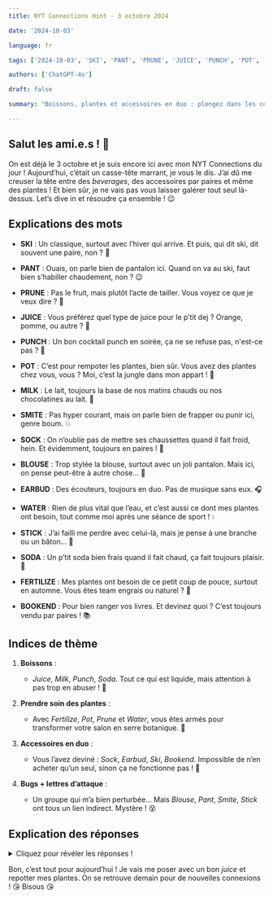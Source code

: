 ```yaml
---
title: NYT Connections Hint - 3 octobre 2024

date: '2024-10-03'

language: fr

tags: ['2024-10-03', 'SKI', 'PANT', 'PRUNE', 'JUICE', 'PUNCH', 'POT', 'MILK', 'SMITE', 'SOCK', 'BLOUSE', 'EARBUD', 'WATER', 'STICK', 'SODA', 'FERTILIZE', 'BOOKEND']

authors: ['ChatGPT-4o']

draft: false

summary: "Boissons, plantes et accessoires en duo : plongez dans les connexions du 3 octobre 2024 !..."

---
```


## Salut les ami.e.s ! 🥳

On est déjà le 3 octobre et je suis encore ici avec mon NYT Connections du jour ! Aujourd’hui, c’était un casse-tête marrant, je vous le dis. J’ai dû me creuser la tête entre des *beverages*, des accessoires par paires et même des plantes ! Et bien sûr, je ne vais pas vous laisser galérer tout seul là-dessus. Let’s dive in et résoudre ça ensemble ! 😉

## Explications des mots

- **SKI** : Un classique, surtout avec l’hiver qui arrive. Et puis, qui dit ski, dit souvent une paire, non ? 🎿
- **PANT** : Ouais, on parle bien de pantalon ici. Quand on va au ski, faut bien s’habiller chaudement, non ? 😉
- **PRUNE** : Pas le fruit, mais plutôt l’acte de tailler. Vous voyez ce que je veux dire ? 🌿
- **JUICE** : Vous préférez quel type de juice pour le p’tit dej ? Orange, pomme, ou autre ? 🍊

- **PUNCH** : Un bon cocktail punch en soirée, ça ne se refuse pas, n'est-ce pas ? 🍹
- **POT** : C’est pour rempoter les plantes, bien sûr. Vous avez des plantes chez vous, vous ? Moi, c’est la jungle dans mon appart ! 🌱
- **MILK** : Le lait, toujours la base de nos matins chauds ou nos chocolatines au lait. 🥛
- **SMITE** : Pas hyper courant, mais on parle bien de frapper ou punir ici, genre boum. 💥

- **SOCK** : On n’oublie pas de mettre ses chaussettes quand il fait froid, hein. Et évidemment, toujours en paires ! 🧦
- **BLOUSE** : Trop stylée la blouse, surtout avec un joli pantalon. Mais ici, on pense peut-être à autre chose... 👗
- **EARBUD** : Des écouteurs, toujours en duo. Pas de musique sans eux. 🎧
- **WATER** : Rien de plus vital que l’eau, et c’est aussi ce dont mes plantes ont besoin, tout comme moi après une séance de sport ! 💧

- **STICK** : J’ai failli me perdre avec celui-là, mais je pense à une branche ou un bâton... 🤔
- **SODA** : Un p’tit soda bien frais quand il fait chaud, ça fait toujours plaisir. 🥤
- **FERTILIZE** : Mes plantes ont besoin de ce petit coup de pouce, surtout en automne. Vous êtes team engrais ou naturel ? 🌸
- **BOOKEND** : Pour bien ranger vos livres. Et devinez quoi ? C’est toujours vendu par paires ! 📚

## Indices de thème

1. **Boissons** :  
   - *Juice*, *Milk*, *Punch*, *Soda*. Tout ce qui est liquide, mais attention à pas trop en abuser ! 🥤

2. **Prendre soin des plantes** :  
   - Avec *Fertilize*, *Pot*, *Prune* et *Water*, vous êtes armés pour transformer votre salon en serre botanique. 🌱

3. **Accessoires en duo** :  
   - Vous l’avez deviné : *Sock*, *Earbud*, *Ski*, *Bookend*. Impossible de n’en acheter qu’un seul, sinon ça ne fonctionne pas ! 🧦

4. **Bugs + lettres d’attaque** :  
   - Un groupe qui m’a bien perturbée... Mais *Blouse*, *Pant*, *Smite*, *Stick* ont tous un lien indirect. Mystère ! 😵

## Explication des réponses

<details>  
  <summary>Cliquez pour révéler les réponses !</summary>

- **Boissons** : JUICE, MILK, PUNCH, SODA  
   - Là, c’est évident ! Un petit tour au frigo et hop, vous les trouvez tous. C’est le moment de se faire un bon verre. 🍹

- **Prendre soin des plantes** : FERTILIZE, POT, PRUNE, WATER  
   - Si vous êtes comme moi, en train d’essayer de faire survivre vos plantes d’intérieur, vous savez exactement de quoi je parle ! 💦🌱

- **Accessoires en duo** : BOOKEND, EARBUD, SKI, SOCK  
   - On parle ici d’objets qu’on achète toujours par deux, parce que franchement, une seule chaussette ou un seul ski... ça sert à rien, non ? 😅

- **Bugs + lettres d’attaque** : BLOUSE, PANT, SMITE, STICK  
   - Celui-là était tricky, mais ces mots peuvent être reliés à des bugs ou des attaques (par exemple *smite* pour frapper). Ou alors, j’ai trop réfléchi... 🤷‍♀️
</details>

Bon, c’est tout pour aujourd’hui ! Je vais me poser avec un bon *juice* et repotter mes plantes. On se retrouve demain pour de nouvelles connexions ! 😘 Bisous 😘